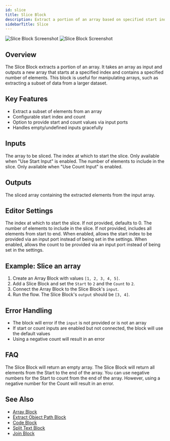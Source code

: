 ```yaml
---
id: slice
title: Slice Block
description: Extract a portion of an array based on specified start index and count
sidebarTitle: Slice
---
```


<Frame>
  <img src="/block-reference/assets/slice_light.png" alt="Slice Block Screenshot" className="block dark:hidden" />
  <img src="/block-reference/assets/slice_dark.png" alt="Slice Block Screenshot" className="hidden dark:block" />
</Frame>

## Overview
The Slice Block extracts a portion of an array. It takes an array as input and outputs a new array that starts at a specified index and contains a specified number of elements. This block is useful for manipulating arrays, such as extracting a subset of data from a larger dataset.

## Key Features

- Extract a subset of elements from an array
- Configurable start index and count
- Option to provide start and count values via input ports
- Handles empty/undefined inputs gracefully

## Inputs

<ParamField path="input" type="any[]" required>
  The array to be sliced.
</ParamField>

<ParamField path="start" type="number">
  The index at which to start the slice. Only available when "Use Start Input" is enabled.
</ParamField>

<ParamField path="count" type="number">
  The number of elements to include in the slice. Only available when "Use Count Input" is enabled.
</ParamField>

## Outputs

<ResponseField name="output" type="any[]">
  The sliced array containing the extracted elements from the input array.
</ResponseField>

## Editor Settings

<ParamField path="start" type="number" default={0}>
  The index at which to start the slice. If not provided, defaults to 0.
</ParamField>

<ParamField path="count" type="number">
  The number of elements to include in the slice. If not provided, includes all elements from start to end.
</ParamField>

<ParamField path="useStartInput" type="boolean" default={false}>
  When enabled, allows the start index to be provided via an input port instead of being set in the settings.
</ParamField>

<ParamField path="useCountInput" type="boolean" default={false}>
  When enabled, allows the count to be provided via an input port instead of being set in the settings.
</ParamField>

## Example: Slice an array

1. Create an Array Block with values `[1, 2, 3, 4, 5]`.
2. Add a Slice Block and set the `Start` to `2` and the `Count` to `2`.
3. Connect the Array Block to the Slice Block's `input`.
4. Run the flow. The Slice Block's `output` should be `[3, 4]`.

## Error Handling

- The block will error if the `input` is not provided or is not an array
- If start or count inputs are enabled but not connected, the block will use the default values
- Using a negative count will result in an error

## FAQ

<AccordionGroup>
  <Accordion title="What happens if the Start is greater than the length of the array?">
    The Slice Block will return an empty array.
  </Accordion>

  <Accordion title="What happens if the Count is greater than the number of elements in the array?">
    The Slice Block will return all elements from the Start to the end of the array.
  </Accordion>

  <Accordion title="Can I use negative numbers for the Start and Count?">
    You can use negative numbers for the Start to count from the end of the array. However, using a negative number for the Count will result in an error.
  </Accordion>
</AccordionGroup>

## See Also

- [Array Block](/block-reference/data/array)
- [Extract Object Path Block](/block-reference/modifiers/extract-object-path)
- [Code Block](/block-reference/code/code)
- [Split Text Block](/block-reference/modifiers/split-text)
- [Join Block](/block-reference/modifiers/join)
